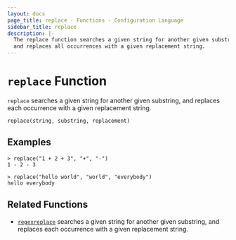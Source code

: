```yaml
---
layout: docs
page_title: replace - Functions - Configuration Language
sidebar_title: replace
description: |-
  The replace function searches a given string for another given substring,
  and replaces all occurrences with a given replacement string.
---
```


# `replace` Function

`replace` searches a given string for another given substring, and replaces
each occurrence with a given replacement string.

```hcl
replace(string, substring, replacement)
```

## Examples

```shell-session
> replace("1 + 2 + 3", "+", "-")
1 - 2 - 3

> replace("hello world", "world", "everybody")
hello everybody
```

## Related Functions

- [`regexreplace`](/docs/from-1.5/functions/string/regexreplace) searches a given string for another given substring,
  and replaces each occurrence with a given replacement string.
